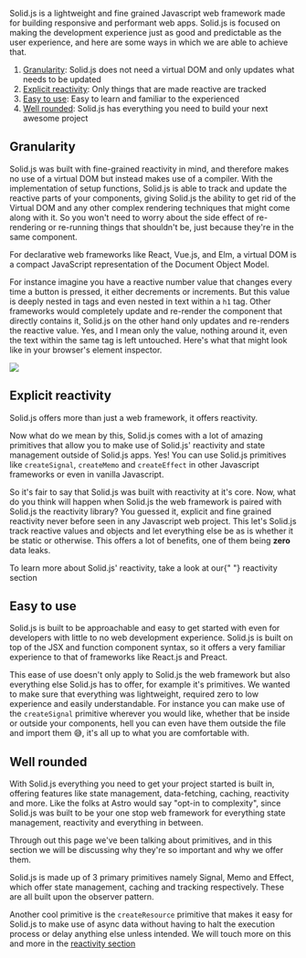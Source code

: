
<Title>Why Solid?</Title>

Solid.js is a lightweight and fine grained Javascript web framework made for building responsive and performant web apps. Solid.js is focused on making the development experience just as good and predictable as the user experience, and here are some ways in which we are able to achieve that.

1. [Granularity](#granularity): Solid.js does not need a virtual DOM and only updates what needs to be updated
2. [Explicit reactivity](#explicit-reactivity): Only things that are made reactive are tracked
3. [Easy to use](#easy-to-use): Easy to learn and familiar to the experienced
4. [Well rounded](#well-rounded): Solid.js has everything you need to build your next awesome project 

## Granularity 

Solid.js was built with fine-grained reactivity in mind, and therefore makes no use of a virtual DOM but instead makes use of a compiler. With the implementation of setup functions, Solid.js is able to track and update the reactive parts of your components, giving Solid.js the ability to get rid of the Virtual DOM and any other complex rendering techniques that might come along with it. So you won't need to worry about the side effect of re-rendering or re-running things that shouldn't be, just because they're in the same component.

<Aside>
  For declarative web frameworks like React, Vue.js, and Elm, a virtual DOM is a
  compact JavaScript representation of the Document Object Model.
</Aside>

For instance imagine you have a reactive number value that changes every time a button is pressed, it either decrements or increments. But this value is deeply nested in tags and even nested in text within a `h1` tag. Other frameworks would completely update and re-render the component that directly contains it, Solid.js on the other hand only updates and re-renders the reactive value. Yes, and I mean only the value, nothing around it, even the text within the same tag is left untouched. Here's what that might look like in your browser's element inspector.

<img src="/images/how-to-guides/foundations/granular-example.png"/>

## Explicit reactivity

Solid.js offers more than just a web framework, it offers reactivity.

Now what do we mean by this, Solid.js comes with a lot of amazing primitives that allow you to make use of Solid.js' reactivity and state management outside of Solid.js apps. Yes! You can use Solid.js primitives like `createSignal`, `createMemo` and `createEffect` in other Javascript frameworks or even in vanilla Javascript.

So it's fair to say that Solid.js was built with reactivity at it's core. Now, what do you think will happen when Solid.js the web framework is paired with Solid.js the reactivity library? You guessed it, explicit and fine grained reactivity never before seen in any Javascript web project. This let's Solid.js track reactive values and objects and let everything else be as is whether it be static or otherwise. This offers a lot of benefits, one of them being **zero** data leaks.

<Aside>
  To learn more about Solid.js' reactivity, take a look at our{" "}
  <Link href="/TODO">reactivity section</Link>
</Aside>

## Easy to use

Solid.js is built to be approachable and easy to get started with even for developers with little to no web development experience. Solid.js is built on top of the JSX and function component syntax, so it offers a very familiar experience to that of frameworks like React.js and Preact.

This ease of use doesn't only apply to Solid.js the web framework but also everything else Solid.js has to offer, for example it's primitives. We wanted to make sure that everything was lightweight, required zero to low experience and easily understandable. For instance you can make use of the `createSignal` primitive wherever you would like, whether that be inside or outside your components, hell you can even have them outside the file and import them 😅, it's all up to what you are comfortable with.

## Well rounded

With Solid.js everything you need to get your project started is built in, offering features like state management, data-fetching, caching, reactivity and more. Like the folks at Astro would say "opt-in to complexity", since Solid.js was built to be your one stop web framework for everything state management, reactivity and everything in between.

Through out this page we've been talking about primitives, and in this section we will be discussing why they're so important and why we offer them.

Solid.js is made up of 3 primary primitives namely Signal, Memo and Effect, which offer state management, caching and tracking respectively. These are all built upon the observer pattern.

Another cool primitive is the `createResource` primitive that makes it easy for Solid.js to make use of async data without having to halt the execution process or delay anything else unless intended. We will touch more on this and more in the [reactivity section](TODO)